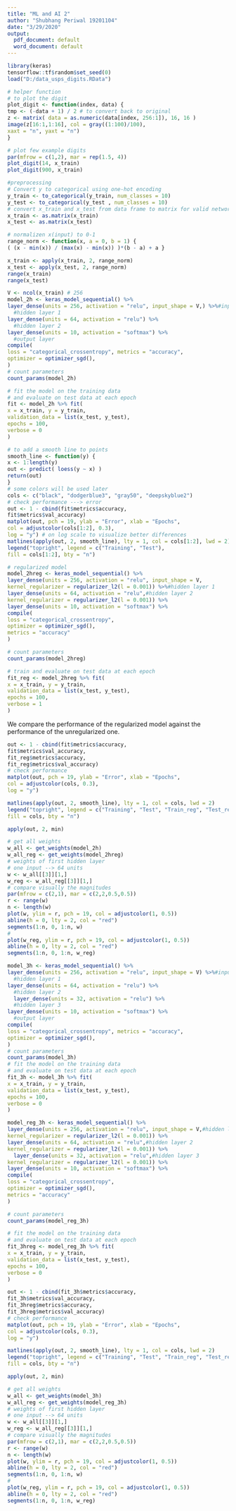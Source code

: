 ---
title: "ML and AI 2"
author: "Shubhang Periwal 19201104"
date: "3/29/2020"
output:
  pdf_document: default
  word_document: default
---

```{r}
library(keras)
tensorflow::tf$random$set_seed(0)
load("D:/data_usps_digits.RData")
```



```{r}
# helper function
# to plot the digit
plot_digit <- function(index, data) {
tmp <- (-data + 1) / 2 # to convert back to original
z <- matrix( data = as.numeric(data[index, 256:1]), 16, 16 )
image(z[16:1,1:16], col = gray((1:100)/100),
xaxt = "n", yaxt = "n")
}

# plot few example digits
par(mfrow = c(1,2), mar = rep(1.5, 4))
plot_digit(14, x_train)
plot_digit(900, x_train)

```



```{r}
#preprocessing
# Convert y to categorical using one-hot encoding
y_train <- to_categorical(y_train, num_classes = 10)
y_test <- to_categorical(y_test , num_classes = 10)
# convert x_train and x_test from data frame to matrix for valid network input
x_train <- as.matrix(x_train)
x_test <- as.matrix(x_test)

# normalizen x(input) to 0-1
range_norm <- function(x, a = 0, b = 1) {
( (x - min(x)) / (max(x) - min(x)) )*(b - a) + a }

x_train <- apply(x_train, 2, range_norm)
x_test <- apply(x_test, 2, range_norm)
range(x_train)
range(x_test)
```

```{r}
V <- ncol(x_train) # 256
model_2h <- keras_model_sequential() %>%
layer_dense(units = 256, activation = "relu", input_shape = V,) %>%#input layer
  #hidden layer 1
layer_dense(units = 64, activation = "relu") %>%
  #hidden layer 2
layer_dense(units = 10, activation = "softmax") %>%
  #output layer
compile(
loss = "categorical_crossentropy", metrics = "accuracy",
optimizer = optimizer_sgd(),
)
# count parameters
count_params(model_2h)
```


```{r}
# fit the model on the training data
# and evaluate on test data at each epoch
fit <- model_2h %>% fit(
x = x_train, y = y_train,
validation_data = list(x_test, y_test),
epochs = 100,
verbose = 0
)
```

```{r, echo=FALSE}
# to add a smooth line to points
smooth_line <- function(y) {
x <- 1:length(y)
out <- predict( loess(y ~ x) )
return(out)
}
# some colors will be used later
cols <- c("black", "dodgerblue3", "gray50", "deepskyblue2")
# check performance ---> error
out <- 1 - cbind(fit$metrics$accuracy,
fit$metrics$val_accuracy)
matplot(out, pch = 19, ylab = "Error", xlab = "Epochs",
col = adjustcolor(cols[1:2], 0.3),
log = "y") # on log scale to visualize better differences
matlines(apply(out, 2, smooth_line), lty = 1, col = cols[1:2], lwd = 2)
legend("topright", legend = c("Training", "Test"),
fill = cols[1:2], bty = "n")

```


```{r, echo=FALSE}
# regularized model
model_2hreg <- keras_model_sequential() %>%
layer_dense(units = 256, activation = "relu", input_shape = V,
kernel_regularizer = regularizer_l2(l = 0.001)) %>%#hidden layer 1
layer_dense(units = 64, activation = "relu",#hidden layer 2
kernel_regularizer = regularizer_l2(l = 0.001)) %>%
layer_dense(units = 10, activation = "softmax") %>%
compile(
loss = "categorical_crossentropy",
optimizer = optimizer_sgd(),
metrics = "accuracy"
)

# count parameters
count_params(model_2hreg)
```


```{r, echo=FALSE}
# train and evaluate on test data at each epoch
fit_reg <- model_2hreg %>% fit(
x = x_train, y = y_train,
validation_data = list(x_test, y_test),
epochs = 100,
verbose = 1
)
```
We compare the performance of the regularized model against the performance of the unregularized one.
```{r}

out <- 1 - cbind(fit$metrics$accuracy,
fit$metrics$val_accuracy,
fit_reg$metrics$accuracy,
fit_reg$metrics$val_accuracy)
# check performance
matplot(out, pch = 19, ylab = "Error", xlab = "Epochs",
col = adjustcolor(cols, 0.3),
log = "y")

matlines(apply(out, 2, smooth_line), lty = 1, col = cols, lwd = 2)
legend("topright", legend = c("Training", "Test", "Train_reg", "Test_reg"),
fill = cols, bty = "n")

```


```{r}
apply(out, 2, min)
```

```{r, echo=FALSE}
# get all weights
w_all <- get_weights(model_2h)
w_all_reg <- get_weights(model_2hreg)
# weights of first hidden layer
# one input --> 64 units
w <- w_all[[3]][1,]
w_reg <- w_all_reg[[3]][1,]
# compare visually the magnitudes
par(mfrow = c(2,1), mar = c(2,2,0.5,0.5))
r <- range(w)
n <- length(w)
plot(w, ylim = r, pch = 19, col = adjustcolor(1, 0.5))
abline(h = 0, lty = 2, col = "red")
segments(1:n, 0, 1:n, w)
#
plot(w_reg, ylim = r, pch = 19, col = adjustcolor(1, 0.5))
abline(h = 0, lty = 2, col = "red")
segments(1:n, 0, 1:n, w_reg)
```

```{r, echo=FALSE}
model_3h <- keras_model_sequential() %>%
layer_dense(units = 256, activation = "relu", input_shape = V) %>%#input layer
  #hidden layer 1
layer_dense(units = 64, activation = "relu") %>%
  #hidden layer 2
  layer_dense(units = 32, activation = "relu") %>%
  #hidden layer 3
layer_dense(units = 10, activation = "softmax") %>%
  #output layer
compile(
loss = "categorical_crossentropy", metrics = "accuracy",
optimizer = optimizer_sgd(),
)
# count parameters
count_params(model_3h)
# fit the model on the training data
# and evaluate on test data at each epoch
fit_3h <- model_3h %>% fit(
x = x_train, y = y_train,
validation_data = list(x_test, y_test),
epochs = 100,
verbose = 0
)
```


```{r}
model_reg_3h <- keras_model_sequential() %>%
layer_dense(units = 256, activation = "relu", input_shape = V,#hidden layer 1
kernel_regularizer = regularizer_l2(l = 0.001)) %>%
layer_dense(units = 64, activation = "relu",#hidden layer 2
kernel_regularizer = regularizer_l2(l = 0.001)) %>%
  layer_dense(units = 32, activation = "relu",#hidden layer 3
kernel_regularizer = regularizer_l2(l = 0.001)) %>%
layer_dense(units = 10, activation = "softmax") %>%
compile(
loss = "categorical_crossentropy",
optimizer = optimizer_sgd(),
metrics = "accuracy"
)

# count parameters
count_params(model_reg_3h)

# fit the model on the training data
# and evaluate on test data at each epoch
fit_3hreg <- model_reg_3h %>% fit(
x = x_train, y = y_train,
validation_data = list(x_test, y_test),
epochs = 100,
verbose = 0
)
```

```{r}


out <- 1 - cbind(fit_3h$metrics$accuracy,
fit_3h$metrics$val_accuracy,
fit_3hreg$metrics$accuracy,
fit_3hreg$metrics$val_accuracy)
# check performance
matplot(out, pch = 19, ylab = "Error", xlab = "Epochs",
col = adjustcolor(cols, 0.3),
log = "y")

matlines(apply(out, 2, smooth_line), lty = 1, col = cols, lwd = 2)
legend("topright", legend = c("Training", "Test", "Train_reg", "Test_reg"),
fill = cols, bty = "n")

```

```{r}
apply(out, 2, min)
```


```{r, echo=FALSE}
# get all weights
w_all <- get_weights(model_3h)
w_all_reg <- get_weights(model_reg_3h)
# weights of first hidden layer
# one input --> 64 units
w <- w_all[[3]][1,]
w_reg <- w_all_reg[[3]][1,]
# compare visually the magnitudes
par(mfrow = c(2,1), mar = c(2,2,0.5,0.5))
r <- range(w)
n <- length(w)
plot(w, ylim = r, pch = 19, col = adjustcolor(1, 0.5))
abline(h = 0, lty = 2, col = "red")
segments(1:n, 0, 1:n, w)
#
plot(w_reg, ylim = r, pch = 19, col = adjustcolor(1, 0.5))
abline(h = 0, lty = 2, col = "red")
segments(1:n, 0, 1:n, w_reg)
```
